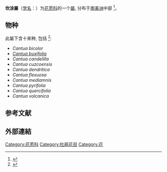 {{Automatic taxobox
|image=Cantua buxifolia-Apis mellifera.jpg
|image_caption='''坎涂花''', ''C. buxifolia''
|taxon=Cantua
|authority=[[w:Joseph_de_Jussieu|J.Juss.]] ex [[让-巴蒂斯特·拉马克|Lam.]]
}}
'''坎涂屬'''（[[学名|学名]]：{{lang|la|''Cantua''}}）为[[花荵科|花荵科]]的一个[[屬|屬]], 分布于[[南美洲|南美洲]]中部
<ref>{{cite journal|author=Porter, J. Mark and L. Alan Prather|title=''Cantua dendritica'' (Polemoniaceae), a new species from Peru, and two new ''Cantua'' names|journal=Aliso|publisher=Rancho Santa Ana Botanic Garden|year=2008|volume=25|pages=31–35|url=http://www.rsabg.org/documents/research/mporter/Porter%26Prather2008.pdf|archive-url=https://web.archive.org/web/20110927172342/http://www.rsabg.org/documents/research/mporter/Porter%26Prather2008.pdf|archive-date=2011-09-27|access-date=2020-12-22|dead-url=no}}</ref>。

==物种==
此屬下含十來种, 包括
<ref>{{cite web
|url=http://www.theplantlist.org/1.1/browse/A/Polemoniaceae/Cantua/
|title=Cantua
|publisher=The Plant List
|website=theplantlist.org
|accessdate=2020-12-22
|archive-date=2017-09-05
|archive-url=https://web.archive.org/web/20170905063825/http://www.theplantlist.org/1.1/browse/A/Polemoniaceae/Cantua/
|dead-url=no
}}</ref>:

* ''Cantua bicolor''
* ''[[坎涂花|Cantua buxifolia]]''
* ''Cantua candelilla''
* ''Cantua cuzcoensis''
* ''Cantua dendritica''
* ''Cantua flexuosa''
* ''Cantua mediamnis''
* ''Cantua pyrifolia''
* ''Cantua quercifolia''
* ''Cantua volcanica''
==参考文献==
{{Reflist}}

==外部連結==
{{Wikispecies}}
{{commons}}
{{Taxonbar|from=Q2702528}}
[[Category:花荵科|Category:花荵科]]
[[Category:杜鹃花目|Category:杜鹃花目]]
[[Category:花|Category:花]]
{{Ericales-stub}}